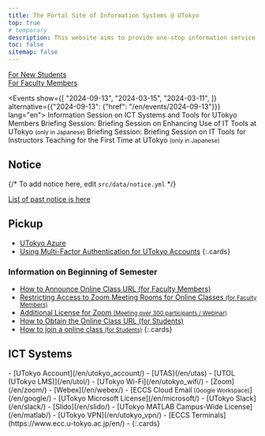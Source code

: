 ```yaml
---
title: The Portal Site of Information Systems @ UTokyo
top: true
# temporary
description: This website aims to provide one-stop information service about information systems in the University of Tokyo.
toc: false
sitemap: false
---
```




<Emergency />

<div class="largecards">
  <div class="largecards__card">
    <a href="/en/oc/">For New Students</a>
  </div>
  <div class="largecards__card">
    <a href="/en/faculty_members/">For Faculty Members</a>
  </div>
</div>

<Events show={[
  "2024-09-13",
  "2024-03-15",
  "2024-03-11",
]} alternative={{"2024-09-13": {"href": "/en/events/2024-09-13"}}} lang="en">
<Fragment slot="2024-09-13">Information Session on ICT Systems and Tools for UTokyo Members</Fragment>
<Fragment slot="2024-03-15">Briefing Session: Briefing Session on Enhancing Use of IT Tools at UTokyo <small>(only in Japanese)</small></Fragment>
<Fragment slot="2024-03-11">Briefing Session: Briefing Session on IT Tools for Instructors Teaching for the First Time at UTokyo <small>(only in Japanese)</small></Fragment>
</Events>

<div class="container">
<div class="container__column">

## Notice

{/* To add notice here, edit `src/data/notice.yml` */}

<Notice lang="en" strip localize />

[List of past notice is here](/en/notice/)

</div>
<div class="container__column">

## Pickup

- [UTokyo Azure](/en/research_computing/utokyo_azure)
- [Using Multi-Factor Authentication for UTokyo Accounts](/en/utokyo_account/mfa/)
{:.cards}

### Information on Beginning of Semester

- [How to Announce Online Class URL (for Faculty Members)](/en/faculty_members/url)
- [Restricting Access to Zoom Meeting Rooms for Online Classes <small>(for Faculty Members)</small>](/en/faculty_members/zoom_access_control)
- [Additional License for Zoom <small>(Meeting over 300 participants / Webinar)</small>](/en/zoom/license)
- [How to Obtain the Online Class URL (for Students)](/en/oc/url)
- [How to join a online class <small>(for Students)</small>](/en/oc/join)
{:.cards}

</div>
</div>

## ICT Systems

<div class="top__systems">
  - [UTokyo Account](/en/utokyo_account/)
  - [UTAS](/en/utas)
  - [UTOL (UTokyo LMS)](/en/utol/)
  - [UTokyo Wi-Fi](/en/utokyo_wifi/)
  - [Zoom](/en/zoom/)
  - [Webex](/en/webex/)
  - [ECCS Cloud Email<small> (Google Workspace)</small>](/en/google/)
  - [UTokyo Microsoft License](/en/microsoft/)
  - [UTokyo Slack](/en/slack/)
  - [Slido](/en/slido/)
  - [UTokyo MATLAB Campus-Wide License](/en/matlab/)
  - [UTokyo VPN](/en/utokyo_vpn/)
  - [ECCS Terminals](https://www.ecc.u-tokyo.ac.jp/en/)
  -
  {:.cards}
</div>
